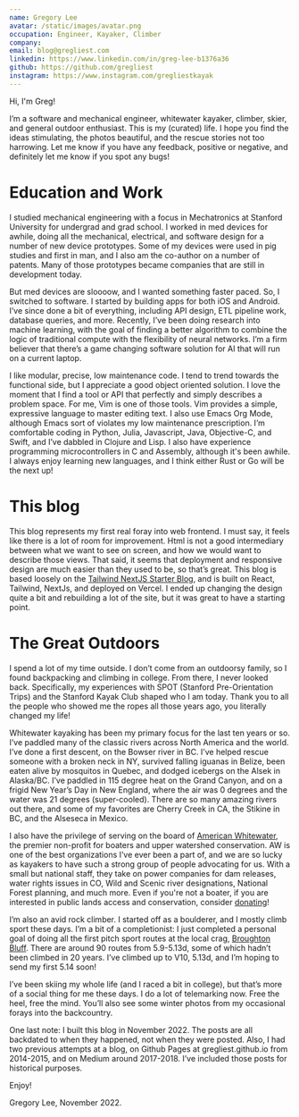 ```yaml
---
name: Gregory Lee
avatar: /static/images/avatar.png
occupation: Engineer, Kayaker, Climber
company:
email: blog@gregliest.com
linkedin: https://www.linkedin.com/in/greg-lee-b1376a36
github: https://github.com/gregliest
instagram: https://www.instagram.com/gregliestkayak
---
```


Hi, I'm Greg!

I’m a software and mechanical engineer, whitewater kayaker, climber, skier, and general outdoor enthusiast. This is my (curated) life. I hope you find the ideas stimulating, the photos beautiful, and the rescue stories not too harrowing. Let me know if you have any feedback, positive or negative, and definitely let me know if you spot any bugs!

# Education and Work

I studied mechanical engineering with a focus in Mechatronics at Stanford University for undergrad and grad school. I worked in med devices for awhile, doing all the mechanical, electrical, and software design for a number of new device prototypes. Some of my devices were used in pig studies and first in man, and I also am the co-author on a number of patents. Many of those prototypes became companies that are still in development today.

But med devices are sloooow, and I wanted something faster paced. So, I switched to software. I started by building apps for both iOS and Android. I’ve since done a bit of everything, including API design, ETL pipeline work, database queries, and more. Recently, I’ve been doing research into machine learning, with the goal of finding a better algorithm to combine the logic of traditional compute with the flexibility of neural networks. I’m a firm believer that there’s a game changing software solution for AI that will run on a current laptop.

I like modular, precise, low maintenance code. I tend to trend towards the functional side, but I appreciate a good object oriented solution. I love the moment that I find a tool or API that perfectly and simply describes a problem space. For me, Vim is one of those tools. Vim provides a simple, expressive language to master editing text. I also use Emacs Org Mode, although Emacs sort of violates my low maintenance prescription. I’m comfortable coding in Python, Julia, Javascript, Java, Objective-C, and Swift, and I’ve dabbled in Clojure and Lisp. I also have experience programming microcontrollers in C and Assembly, although it's been awhile. I always enjoy learning new languages, and I think either Rust or Go will be the next up!

# This blog

This blog represents my first real foray into web frontend. I must say, it feels like there is a lot of room for improvement. Html is not a good intermediary between what we want to see on screen, and how we would want to describe those views. That said, it seems that deployment and responsive design are much easier than they used to be, so that’s great. This blog is based loosely on the [Tailwind NextJS Starter Blog](https://github.com/timlrx/tailwind-nextjs-starter-blog), and is built on React, Tailwind, NextJs, and deployed on Vercel. I ended up changing the design quite a bit and rebuilding a lot of the site, but it was great to have a starting point.

# The Great Outdoors

I spend a lot of my time outside. I don’t come from an outdoorsy family, so I found backpacking and climbing in college. From there, I never looked back. Specifically, my experiences with SPOT (Stanford Pre-Orientation Trips) and the Stanford Kayak Club shaped who I am today. Thank you to all the people who showed me the ropes all those years ago, you literally changed my life!

Whitewater kayaking has been my primary focus for the last ten years or so. I’ve paddled many of the classic rivers across North America and the world. I’ve done a first descent, on the Bowser river in BC. I’ve helped rescue someone with a broken neck in NY, survived falling iguanas in Belize, been eaten alive by mosquitos in Quebec, and dodged icebergs on the Alsek in Alaska/BC. I’ve paddled in 115 degree heat on the Grand Canyon, and on a frigid New Year’s Day in New England, where the air was 0 degrees and the water was 21 degrees (super-cooled). There are so many amazing rivers out there, and some of my favorites are Cherry Creek in CA, the Stikine in BC, and the Alseseca in Mexico.

I also have the privilege of serving on the board of [American Whitewater](https://www.americanwhitewater.org/), the premier non-profit for boaters and upper watershed conservation. AW is one of the best organizations I’ve ever been a part of, and we are so lucky as kayakers to have such a strong group of people advocating for us. With a small but national staff, they take on power companies for dam releases, water rights issues in CO, Wild and Scenic river designations, National Forest planning, and much more. Even if you're not a boater, if you are interested in public lands access and conservation, consider [donating](https://connect.clickandpledge.com/w/Form/c178a504-b0d6-486e-8d74-db507a71fad1)!

I’m also an avid rock climber. I started off as a boulderer, and I mostly climb sport these days. I’m a bit of a completionist: I just completed a personal goal of doing all the first pitch sport routes at the local crag, [Broughton Bluff](https://www.mountainproject.com/area/105788998/broughton-bluff). There are around 90 routes from 5.9-5.13d, some of which hadn’t been climbed in 20 years. I’ve climbed up to V10, 5.13d, and I’m hoping to send my first 5.14 soon!

I’ve been skiing my whole life (and I raced a bit in college), but that’s more of a social thing for me these days. I do a lot of telemarking now. Free the heel, free the mind. You’ll also see some winter photos from my occasional forays into the backcountry.

One last note: I built this blog in November 2022. The posts are all backdated to when they happened, not when they were posted. Also, I had two previous attempts at a blog, on Github Pages at gregliest.github.io from 2014-2015, and on Medium around 2017-2018. I’ve included those posts for historical purposes.

Enjoy!

Gregory Lee, November 2022.
